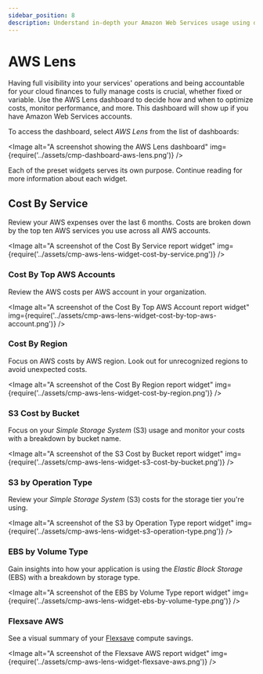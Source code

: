 ```yaml
---
sidebar_position: 8
description: Understand in-depth your Amazon Web Services usage using dedicated AWS Lens dashboard
---
```


# AWS Lens

Having full visibility into your services' operations and being accountable for your cloud finances to fully manage costs is crucial, whether fixed or variable. Use the AWS Lens dashboard to decide how and when to optimize costs, monitor performance, and more. This dashboard will show up if you have Amazon Web Services accounts.

To access the dashboard, select _AWS Lens_ from the list of dashboards:


<Image
  alt="A screenshot showing the AWS Lens dashboard"
  img={require('../assets/cmp-dashboard-aws-lens.png')}
/>

Each of the preset widgets serves its own purpose. Continue reading for more information about each widget.

## Cost By Service

Review your AWS expenses over the last 6 months. Costs are broken down by the top ten AWS services you use across all AWS accounts.

<Image
  alt="A screenshot of the Cost By Service report widget"
  img={require('../assets/cmp-aws-lens-widget-cost-by-service.png')}
/>

### Cost By Top AWS Accounts

Review the AWS costs per AWS account in your organization.

<Image
  alt="A screenshot of the Cost By Top AWS Account report widget"
  img={require('../assets/cmp-aws-lens-widget-cost-by-top-aws-account.png')}
/>

### Cost By Region

Focus on AWS costs by AWS region. Look out for unrecognized regions to avoid unexpected costs.

<Image
  alt="A screenshot of the Cost By Region report widget"
  img={require('../assets/cmp-aws-lens-widget-cost-by-region.png')}
/>

### S3 Cost by Bucket

Focus on your _Simple Storage System_ (S3) usage and monitor your costs with a breakdown by bucket name.

<Image
  alt="A screenshot of the S3 Cost by Bucket report widget"
  img={require('../assets/cmp-aws-lens-widget-s3-cost-by-bucket.png')}
/>

### S3 by Operation Type

Review your _Simple Storage System_ (S3) costs for the storage tier you're using.

<Image
  alt="A screenshot of the S3 by Operation Type report widget"
  img={require('../assets/cmp-aws-lens-widget-s3-operation-type.png')}
/>

### EBS by Volume Type

Gain insights into how your application is using the _Elastic Block Storage_ (EBS) with a breakdown by storage type.

<Image
  alt="A screenshot of the EBS by Volume Type report widget"
  img={require('../assets/cmp-aws-lens-widget-ebs-by-volume-type.png')}
/>

### Flexsave AWS

See a visual summary of your [Flexsave](../flexsave/overview.mdx) compute savings.

<Image
  alt="A screenshot of the Flexsave AWS report widget"
  img={require('../assets/cmp-aws-lens-widget-flexsave-aws.png')}
/>

